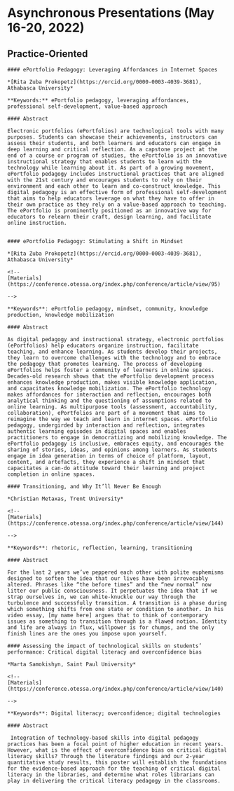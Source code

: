 # Asynchronous Presentations (May 16-20, 2022) {-}


## Practice-Oriented {-}

```block
#### ePortfolio Pedagogy: Leveraging Affordances in Internet Spaces

*[Rita Zuba Prokopetz](https://orcid.org/0000-0003-4039-3681), Athabasca University*

**Keywords:** ePortfolio pedagogy, leveraging affordances, professional self-development, value-based approach

#### Abstract 

Electronic portfolios (ePortfolios) are technological tools with many purposes. Students can showcase their achievements, instructors can assess their students, and both learners and educators can engage in deep learning and critical reflection. As a capstone project at the end of a course or program of studies, the ePortfolio is an innovative instructional strategy that enables students to learn with the technology while learning about it. As part of a growing movement, ePortfolio pedagogy includes instructional practices that are aligned with the 21st century and encourages students to rely on their environment and each other to learn and co-construct knowledge. This digital pedagogy is an effective form of professional self-development that aims to help educators leverage on what they have to offer in their own practice as they rely on a value-based approach to teaching. The ePortfolio is prominently positioned as an innovative way for educators to relearn their craft, design learning, and facilitate online instruction.


```
```block
#### ePortfolio Pedagogy: Stimulating a Shift in Mindset

*[Rita Zuba Prokopetz](https://orcid.org/0000-0003-4039-3681), Athabasca University*

<!--
[Materials](https://conference.otessa.org/index.php/conference/article/view/95)

-->

**Keywords**: ePortfolio pedagogy, mindset, community, knowledge production, knowledge mobilization

#### Abstract

As digital pedagogy and instructional strategy, electronic portfolios (ePortfolios) help educators organize instruction, facilitate teaching, and enhance learning. As students develop their projects, they learn to overcome challenges with the technology and to embrace the pedagogy that promotes learning. The process of developing ePortfolios helps foster a community of learners in online spaces. Decades-old research shows that the ePortfolio development process enhances knowledge production, makes visible knowledge application, and capacitates knowledge mobilization. The ePortfolio technology makes affordances for interaction and reflection, encourages both analytical thinking and the questioning of assumptions related to online learning. As multipurpose tools (assessment, accountability, collaboration), ePortfolios are part of a movement that aims to reimagine the way we teach and learn in internet spaces. ePortfolio pedagogy, undergirded by interaction and reflection, integrates authentic learning episodes in digital spaces and enables practitioners to engage in democratizing and mobilizing knowledge. The ePortfolio pedagogy is inclusive, embraces equity, and encourages the sharing of stories, ideas, and opinions among learners. As students engage in idea generation in terms of choice of platform, layout, content, and artefacts, they experience a shift in mindset that capacitates a can-do attitude toward their learning and project completion in online spaces.

```

```block
#### Transitioning, and Why It’ll Never Be Enough

*Christian Metaxas, Trent University*

<!--
[Materials](https://conference.otessa.org/index.php/conference/article/view/144)

-->

**Keywords**: rhetoric, reflection, learning, transitioning

#### Abstract

For the last 2 years we’ve peppered each other with polite euphemisms designed to soften the idea that our lives have been irrevocably altered. Phrases like “the before times” and the “new normal” now litter our public consciousness. It perpetuates the idea that if we strap ourselves in, we can white-knuckle our way through the turbulence and successfully transition. A transition is a phase during which something shifts from one state or condition to another. In his video essay, [my name here] argues that to think of contemporary issues as something to transition through is a flawed notion. Identity and life are always in flux, willpower is for chumps, and the only finish lines are the ones you impose upon yourself.

```

```block
#### Assessing the impact of technological skills on students’ performance: Critical digital literacy and overconfidence bias

*Marta Samokishyn, Saint Paul University*

<!--
[Materials](https://conference.otessa.org/index.php/conference/article/view/140)

-->

**Keywords**: Digital literacy; overconfidence; digital technologies

#### Abstract

 Integration of technology-based skills into digital pedagogy practices has been a focal point of higher education in recent years. However, what is the effect of overconfidence bias on critical digital literacy skills? Through the literature findings and our 2-year quantitative study results, this poster will establish the foundations for the evidence-based approach for the teaching of critical digital literacy in the libraries, and determine what roles librarians can play in delivering the critical literacy pedagogy in the classrooms.

```


